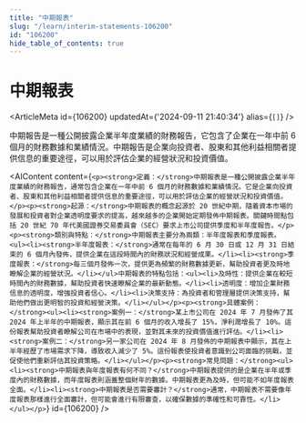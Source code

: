 ```yaml
---
title: "中期報表"
slug: "/learn/interim-statements-106200"
id: "106200"
hide_table_of_contents: true
---
```



# 中期報表

<ArticleMeta id={106200} updatedAt={'2024-09-11 21:40:34'} alias={`[]`} />
<div className='border-solid border-b border-t-0 my-4 border-[var(--ifm-color-gray-300)]' />

中期報告是一種公開披露企業半年度業績的財務報告，它包含了企業在一年中前 6 個月的財務數據和業績情況。中期報告是企業向投資者、股東和其他利益相關者提供信息的重要途徑，可以用於評估企業的經營狀況和投資價值。

<AIContent content={`<p><strong>定義：</strong>中期報表是一種公開披露企業半年度業績的財務報告，通常包含企業在一年中前 6 個月的財務數據和業績情況。它是企業向投資者、股東和其他利益相關者提供信息的重要途徑，可以用於評估企業的經營狀況和投資價值。</p><p><strong>起源：</strong>中期報表的概念起源於 20 世紀中期，隨着資本市場的發展和投資者對企業透明度要求的提高，越來越多的企業開始定期發佈中期報表。關鍵時間點包括 20 世紀 70 年代美國證券交易委員會（SEC）要求上市公司提供季度和半年度報告。</p><p><strong>類別與特點：</strong>中期報表主要分為兩類：半年度報表和季度報表。<ul><li><strong>半年度報表：</strong>通常在每年的 6 月 30 日或 12 月 31 日結束的 6 個月內發佈，提供企業在這段時間內的財務狀況和經營成果。</li><li><strong>季度報表：</strong>每三個月發佈一次，提供更為頻繁的財務數據更新，幫助投資者更及時地瞭解企業的經營狀況。</li></ul>中期報表的特點包括：<ul><li>及時性：提供企業在較短時間內的財務數據，幫助投資者快速瞭解企業的最新動態。</li><li>透明度：增加企業財務信息的透明度，增強投資者信心。</li><li>決策支持：為投資者和管理層提供決策支持，幫助他們做出更明智的投資和經營決策。</li></ul></p><p><strong>具體案例：</strong><ul><li><strong>案例一：</strong>某上市公司在 2024 年 7 月發佈了其 2024 年上半年的中期報表，顯示其在前 6 個月的收入增長了 15%，淨利潤增長了 10%。這份報表幫助投資者瞭解公司在市場中的表現，並對其未來的投資價值進行評估。</li><li><strong>案例二：</strong>另一家公司在 2024 年 8 月發佈的中期報表中顯示，其在上半年經歷了市場需求下降，導致收入減少了 5%。這份報表使投資者意識到公司面臨的挑戰，並促使他們重新評估其投資策略。</li></ul></p><p><strong>常見問題：</strong><ul><li><strong>中期報表與年度報表有何不同？</strong>中期報表提供的是企業在半年或季度內的財務數據，而年度報表則涵蓋整個財年的數據。中期報表更為及時，但可能不如年度報表全面。</li><li><strong>中期報表是否需要審計？</strong>通常，中期報表不需要像年度報表那樣進行全面審計，但可能會進行有限審查，以確保數據的準確性和可靠性。</li></ul></p>`} id={106200} />
